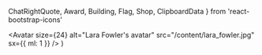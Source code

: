   ChatRightQuote,
  Award,
  Building,
  Flag,
  Shop,
  ClipboardData
} from 'react-bootstrap-icons'

  <Avatar
    size={24}
    alt="Lara Fowler's avatar"
    src="/content/lara_fowler.jpg"
    sx={{ ml: 1 }}
  />
)


<Meta
  title="Spring 2021 Climate Forum"
  description="April 13, 2021, we held an open forum on Zoom for community members to help inform our climate planning & strategies in central Pennsylvania."
  image="https://centresustains.com/cards/forum.jpg"
/>
<script
  key="event_json"
  type="application/ld+json"
  dangerouslySetInnerHTML={{ __html: JSON.stringify(event) }}
/>

# <ChatRightQuote />Forum

## This spring, we held an open forum on Zoom for community members to help inform our climate planning & strategies.

<Grid
  as="dl"
  columns={[null, 2]}
  gap={[0, 3]}
  sx={{
    my: [3, 4],
    alignItems: 'end',
    dt: {
      variant: 'text.title',
      fontFamily: 'body',
      fontSize: [4, 5]
    },
    dd: {
      color: 'muted',
      fontWeight: 'bold',
      mt: 1,
      ml: 0
    }
  }}
>
  <div>
    <dt>April 13</dt>
    <dd>2021</dd>
  </div>
  <div>
    <dt>150</dt>
    <dd>participants</dd>
  </div>
</Grid>

<Embed
  scrolling="no"
  src="https://videoplayer.telvue.com/player/GNduNoua2rBThhw6N4PRP9OCSPf6B2ru/playlists/4811/media/634215?autostart=false&showtabssearch=true&fullscreen=true&jwsource=cl"
/>
<Text as="p" variant="caption" sx={{ textAlign: 'center', pt: 2 }}>
  (Skip 24:00–1:17:00)
</Text>

<CTA                                                                             
  primary={['https://www.crcog.net/vertical/sites/%7B6AD7E2DC-ECE4-41CD-B8E1-BAC6A6336348%7D/uploads/Climate_Forum_Report_Exec_Summary_7.15.21.pdf', 'Read the summary']}
  secondary={['https://www.crcog.net/vertical/sites/%7B6AD7E2DC-ECE4-41CD-B8E1-BAC6A6336348%7D/uploads/Climate_Forum_Report_7.16.21.pdf', 'Read the full report']}
  colors={['aqua', 'muted']}
  sx={{ my: [3, 4], color: 'muted' }}
/>

Penn State Law students facilitated several small group conversations, based around these questions:

<Timeline>
  <TimelineStep
    name="What do you see as existing or potential climate impacts in the Centre County region?"
    color="pink"
  />
  <TimelineStep
    name="What opportunities do you see in addressing or adapting to these impacts?"
    color="red"
  />
  <TimelineStep
    name="What actions would you like see in this region, and what actions do you want to see your local governmental officials take?"
    color="brown"
  />
  <TimelineStep
    name="What three messages do you want your facilitators to report back to the broader group involved in this forum?"
    color="yellow"
  />
</Timeline>

During the forum, participants shared their perspectives on the issues or
challenges they saw affecting this region. They also shared their vision for
potential action they wanted to see local governments take.

Subject to our [Code of Conduct](/conduct).

<Grid
  columns={[null, 2]}
  gap={[0, 3]}
  sx={{ mt: 4, mb: [4, 5], alignItems: 'end' }}
>
  <CompactFeature
    icon={Flag}
    color="green"
    name="Community members"
    desc="Residents & people who work here"
  />
  <CompactFeature
    icon={Award}
    color="yellow"
    name="Local government"
    desc="Elected officials"
  />
  <CompactFeature
    icon={Building}
    color="blue"
    name="Students"
    desc="Penn State & SCASD"
  />
  <CompactFeature icon={Shop} color="pink" name="Business owners" />
</Grid>

<Signup />

